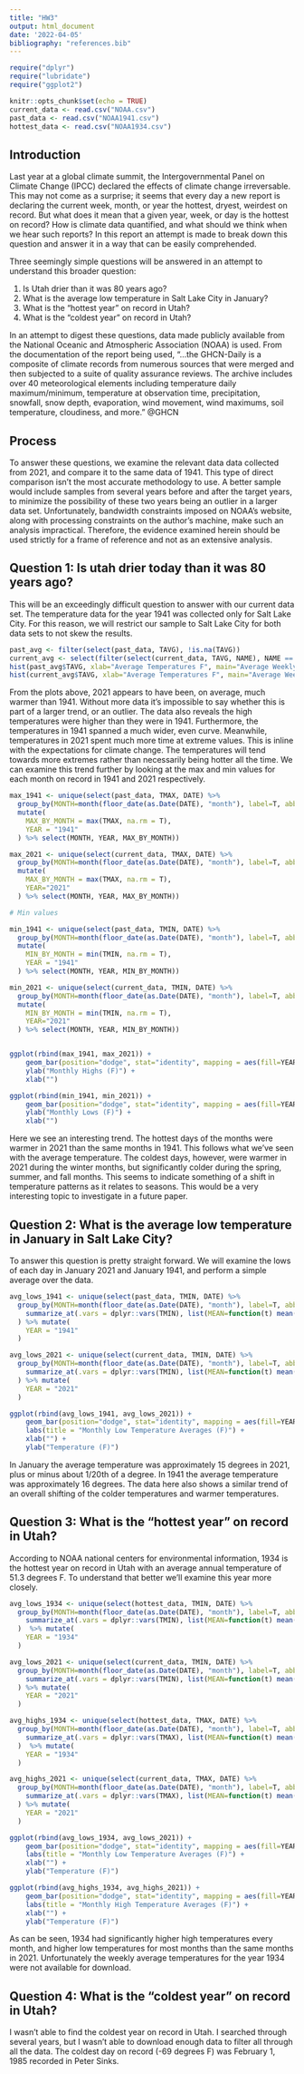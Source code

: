 ```yaml
---
title: "HW3"
output: html_document
date: '2022-04-05'
bibliography: "references.bib"
---
```


```r
require("dplyr")
require("lubridate")
require("ggplot2")

knitr::opts_chunk$set(echo = TRUE)
current_data <- read.csv("NOAA.csv")
past_data <- read.csv("NOAA1941.csv")
hottest_data <- read.csv("NOAA1934.csv")
```

## Introduction

Last year at a global climate summit, the Intergovernmental Panel on Climate Change (IPCC) declared the effects of climate change irreversable. This may not come as a surprise; it seems that every day a new report is declaring the current week, month, or year the hottest, dryest, weirdest on record. But what does it mean that a given year, week, or day is the hottest on record? How is climate data quantified, and what should we think when we hear such reports? In this report an attempt is made to break down this question and answer it in a way that can be easily comprehended.

Three seemingly simple questions will be answered in an attempt to understand this broader question:

1. Is Utah drier than it was 80 years ago?
2. What is the average low temperature in Salt Lake City in January?
3. What is the "hottest year" on record in Utah?
4. What is the "coldest year" on record in Utah?

In an attempt to digest these questions, data made publicly available from the National Oceanic and Atmospheric Association (NOAA) is used. From the documentation of the report being used, "...the GHCN-Daily is a composite of climate records from numerous sources that were merged and then subjected to a suite of quality assurance reviews. The archive includes over 40 meteorological elements including temperature daily maximum/minimum, temperature at observation time, precipitation, snowfall, snow depth, evaporation, wind movement, wind maximums, soil temperature, cloudiness, and more." @GHCN

## Process

To answer these questions, we examine the relevant data data collected from 2021, and compare it to the same data of 1941. This type of direct comparison isn't the most accurate methodology to use. A better sample would include samples from several years before and after the target years, to minimize the possibility of these two years being an outlier in a larger data set. Unfortunately, bandwidth constraints imposed on NOAA's website, along with processing constraints on the author's machine, make such an analysis impractical. Therefore, the evidence examined herein should be used strictly for a frame of reference and not as an extensive analysis.

## Question 1: Is utah drier today than it was 80 years ago?

This will be an exceedingly difficult question to answer with our current data set. The temperature data for the year 1941 was collected only for Salt Lake City. For this reason, we will restrict our sample to Salt Lake City for both data sets to not skew the results.

```r

past_avg <- filter(select(past_data, TAVG), !is.na(TAVG))
current_avg <- select(filter(select(current_data, TAVG, NAME), NAME == "SALT LAKE CITY INTERNATIONAL AIRPORT, UT US", !is.na(TAVG)), TAVG)
hist(past_avg$TAVG, xlab="Average Temperatures F", main="Average Weekly Temperatures 1941")
hist(current_avg$TAVG, xlab="Average Temperatures F", main="Average Weekly Temperatures 2001")
```

From the plots above, 2021 appears to have been, on average, much warmer than 1941. Without more data it's impossible to say whether this is part of a larger trend, or an outlier. The data also reveals the high temperatures were higher than they were in 1941. Furthermore, the temperatures in 1941 spanned a much wider, even curve. Meanwhile, temperatures in 2021 spent much more time at extreme values. This is inline with the expectations for climate change. The temperatures will tend towards more extremes rather than necessarily being hotter all the time. We can examine this trend further by looking at the max and min values for each month on record in 1941 and 2021 respectively.

```r
max_1941 <- unique(select(past_data, TMAX, DATE) %>%
  group_by(MONTH=month(floor_date(as.Date(DATE), "month"), label=T, abbr = T)) %>%
  mutate(
    MAX_BY_MONTH = max(TMAX, na.rm = T),
    YEAR = "1941"
  ) %>% select(MONTH, YEAR, MAX_BY_MONTH))

max_2021 <- unique(select(current_data, TMAX, DATE) %>%
  group_by(MONTH=month(floor_date(as.Date(DATE), "month"), label=T, abbr = T)) %>%
  mutate(
    MAX_BY_MONTH = max(TMAX, na.rm = T),
    YEAR="2021"
  ) %>% select(MONTH, YEAR, MAX_BY_MONTH))

# Min values

min_1941 <- unique(select(past_data, TMIN, DATE) %>%
  group_by(MONTH=month(floor_date(as.Date(DATE), "month"), label=T, abbr = T)) %>%
  mutate(
    MIN_BY_MONTH = min(TMIN, na.rm = T),
    YEAR = "1941"
  ) %>% select(MONTH, YEAR, MIN_BY_MONTH))

min_2021 <- unique(select(current_data, TMIN, DATE) %>%
  group_by(MONTH=month(floor_date(as.Date(DATE), "month"), label=T, abbr = T)) %>%
  mutate(
    MIN_BY_MONTH = min(TMIN, na.rm = T),
    YEAR="2021"
  ) %>% select(MONTH, YEAR, MIN_BY_MONTH))


ggplot(rbind(max_1941, max_2021)) + 
    geom_bar(position="dodge", stat="identity", mapping = aes(fill=YEAR, y=MAX_BY_MONTH, x=MONTH)) +
    ylab("Monthly Highs (F)") +
    xlab("")

ggplot(rbind(min_1941, min_2021)) + 
    geom_bar(position="dodge", stat="identity", mapping = aes(fill=YEAR, y=MIN_BY_MONTH, x=MONTH)) +
    ylab("Monthly Lows (F)") +
    xlab("")
```
Here we see an interesting trend. The hottest days of the months were warmer in 2021 than the same months in 1941. This follows what we've seen with the average temperature. The coldest days, however, were warmer in 2021 during the winter months, but significantly colder during the spring, summer, and fall months. This seems to indicate something of a shift in temperature patterns as it relates to seasons. This would be a very interesting topic to investigate in a future paper.

## Question 2: What is the average low temperature in January in Salt Lake City?

To answer this question is pretty straight forward. We will examine the lows of each day in January 2021 and January 1941, and perform a simple average over the data.

```r
avg_lows_1941 <- unique(select(past_data, TMIN, DATE) %>%
  group_by(MONTH=month(floor_date(as.Date(DATE), "month"), label=T, abbr = T)) %>%
    summarize_at(.vars = dplyr::vars(TMIN), list(MEAN=function(t) mean(t,na.rm = T)))
  ) %>% mutate(
    YEAR = "1941"
  ) 

avg_lows_2021 <- unique(select(current_data, TMIN, DATE) %>%
  group_by(MONTH=month(floor_date(as.Date(DATE), "month"), label=T, abbr = T)) %>%
    summarize_at(.vars = dplyr::vars(TMIN), list(MEAN=function(t) mean(t,na.rm = T)))
  ) %>% mutate(
    YEAR = "2021"
  ) 

ggplot(rbind(avg_lows_1941, avg_lows_2021)) + 
    geom_bar(position="dodge", stat="identity", mapping = aes(fill=YEAR, y=MEAN, x=MONTH)) +
    labs(title = "Monthly Low Temperature Averages (F)") +
    xlab("") +
    ylab("Temperature (F)")
```
In January the average temperature was approximately 15 degrees in 2021, plus or minus about 1/20th of a degree. In 1941 the average temperature was approximately 16 degrees. The data here also shows a similar trend of an overall shifting of the colder temperatures and warmer temperatures.

## Question 3: What is the "hottest year" on record in Utah?

According to NOAA national centers for environmental information, 1934 is the hottest year on record in Utah with an average annual temperature of 51.3 degrees F. To understand that better we'll examine this year more closely.

```r
avg_lows_1934 <- unique(select(hottest_data, TMIN, DATE) %>%
  group_by(MONTH=month(floor_date(as.Date(DATE), "month"), label=T, abbr = T)) %>%
    summarize_at(.vars = dplyr::vars(TMIN), list(MEAN=function(t) mean(t,na.rm = T)))
  )  %>% mutate(
    YEAR = "1934"
  ) 

avg_lows_2021 <- unique(select(current_data, TMIN, DATE) %>%
  group_by(MONTH=month(floor_date(as.Date(DATE), "month"), label=T, abbr = T)) %>%
    summarize_at(.vars = dplyr::vars(TMIN), list(MEAN=function(t) mean(t,na.rm = T)))
  ) %>% mutate(
    YEAR = "2021"
  ) 

avg_highs_1934 <- unique(select(hottest_data, TMAX, DATE) %>%
  group_by(MONTH=month(floor_date(as.Date(DATE), "month"), label=T, abbr = T)) %>%
    summarize_at(.vars = dplyr::vars(TMAX), list(MEAN=function(t) mean(t,na.rm = T)))
  )  %>% mutate(
    YEAR = "1934"
  ) 

avg_highs_2021 <- unique(select(current_data, TMAX, DATE) %>%
  group_by(MONTH=month(floor_date(as.Date(DATE), "month"), label=T, abbr = T)) %>%
    summarize_at(.vars = dplyr::vars(TMAX), list(MEAN=function(t) mean(t,na.rm = T)))
  ) %>% mutate(
    YEAR = "2021"
  ) 

ggplot(rbind(avg_lows_1934, avg_lows_2021)) + 
    geom_bar(position="dodge", stat="identity", mapping = aes(fill=YEAR, y=MEAN, x=MONTH)) +
    labs(title = "Monthly Low Temperature Averages (F)") +
    xlab("") +
    ylab("Temperature (F)")

ggplot(rbind(avg_highs_1934, avg_highs_2021)) + 
    geom_bar(position="dodge", stat="identity", mapping = aes(fill=YEAR, y=MEAN, x=MONTH)) +
    labs(title = "Monthly High Temperature Averages (F)") +
    xlab("") +
    ylab("Temperature (F)")

```
As can be seen, 1934 had significantly higher high temperatures every month, and higher low temperatures for most months than the same months in 2021. Unfortunately the weekly average temperatures for the year 1934 were not available for download.

## Question 4: What is the "coldest year" on record in Utah?

I wasn't able to find the coldest year on record in Utah. I searched through several years, but I wasn't able to download enough data to filter all through all the data. The coldest day on record (-69 degrees F) was February 1, 1985 recorded in Peter Sinks.